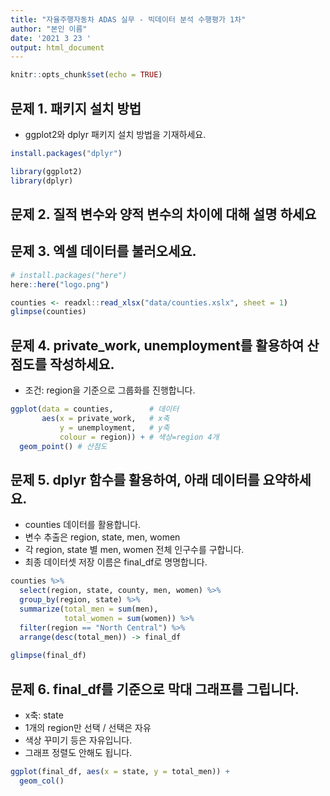```yaml
---
title: "자율주행자동차 ADAS 실무 - 빅데이터 분석 수행평가 1차"
author: "본인 이름"
date: '2021 3 23 '
output: html_document
---
```


```r
knitr::opts_chunk$set(echo = TRUE)
```

## 문제 1. 패키지 설치 방법
- ggplot2와 dplyr 패키지 설치 방법을 기재하세요. 
```r
install.packages("dplyr")
```

```r
library(ggplot2)
library(dplyr)
```

## 문제 2. 질적 변수와 양적 변수의 차이에 대해 설명 하세요 


## 문제 3. 엑셀 데이터를 불러오세요.


```r
# install.packages("here")
here::here("logo.png")
```



```r
counties <- readxl::read_xlsx("data/counties.xslx", sheet = 1)
glimpse(counties)
```

## 문제 4. private_work, unemployment를 활용하여 산점도를 작성하세요. 
- 조건: region을 기준으로 그룹화를 진행합니다. 
```r
ggplot(data = counties,        # 데이터  
       aes(x = private_work,   # x축
           y = unemployment,   # y축
           colour = region)) + # 색상=region 4개
  geom_point() # 산점도
```


## 문제 5. dplyr 함수를 활용하여, 아래 데이터를 요약하세요. 
- counties 데이터를 활용합니다. 
- 변수 추출은 region, state, men, women
- 각 region, state 별 men, women 전체 인구수를 구합니다. 
- 최종 데이터셋 저장 이름은 final_df로 명명합니다. 

```r
counties %>%
  select(region, state, county, men, women) %>% 
  group_by(region, state) %>% 
  summarize(total_men = sum(men), 
            total_women = sum(women)) %>%
  filter(region == "North Central") %>% 
  arrange(desc(total_men)) -> final_df
  
glimpse(final_df)
```

## 문제 6. final_df를 기준으로 막대 그래프를 그립니다. 
- x축:  state
- 1개의 region만 선택 / 선택은 자유
- 색상 꾸미기 등은 자유입니다. 
- 그래프 정렬도 안해도 됩니다. 

```r
ggplot(final_df, aes(x = state, y = total_men)) + 
  geom_col()
```

